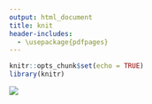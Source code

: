 ```yaml
---
output: html_document
title: knit
header-includes:
  - \usepackage{pdfpages}
---
```


```r
knitr::opts_chunk$set(echo = TRUE)
library(knitr)
```

<image src="C:\\Users\\sfraley\\Documents\\GitHub\\Portfolio\\images\\mixedincome.pdf" />
